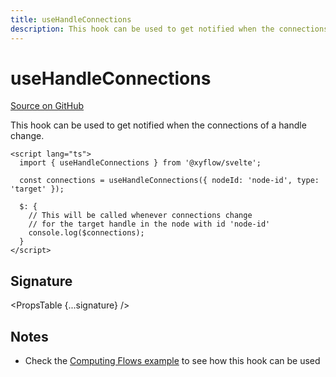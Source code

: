 ```yaml
---
title: useHandleConnections
description: This hook can be used to get notified when the connections of a handle change.
---
```



# useHandleConnections

[Source on GitHub](https://github.com/xyflow/xyflow/blob/main/packages/svelte/src/lib/hooks/useHandleConnections.ts)

This hook can be used to get notified when the connections of a handle change.

```svelte
<script lang="ts">
  import { useHandleConnections } from '@xyflow/svelte';

  const connections = useHandleConnections({ nodeId: 'node-id', type: 'target' });

  $: {
    // This will be called whenever connections change
    // for the target handle in the node with id 'node-id'
    console.log($connections);
  }
</script>
```

## Signature

<PropsTable {...signature} />

## Notes

- Check the [Computing Flows example](/examples/interaction/computing-flows) to see how this hook can be used
